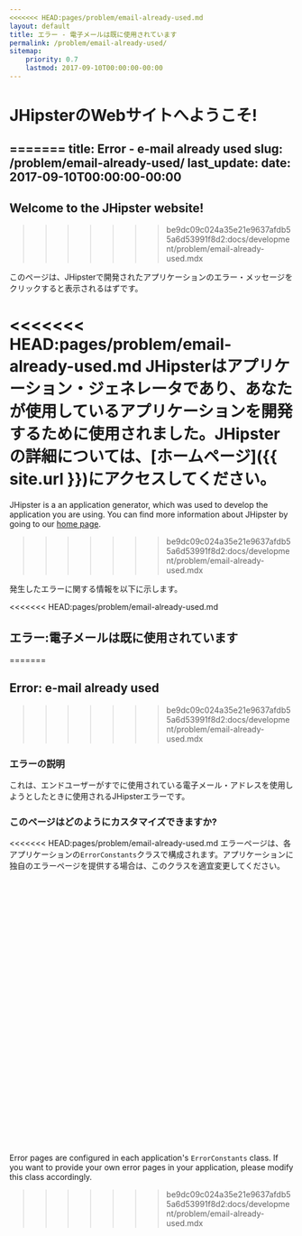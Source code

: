 ```yaml
---
<<<<<<< HEAD:pages/problem/email-already-used.md
layout: default
title: エラー - 電子メールは既に使用されています
permalink: /problem/email-already-used/
sitemap:
    priority: 0.7
    lastmod: 2017-09-10T00:00:00-00:00
---
```


# <i class="fa fa-map-signs"></i> JHipsterのWebサイトへようこそ!
=======
title: Error - e-mail already used
slug: /problem/email-already-used/
last_update:
  date: 2017-09-10T00:00:00-00:00
---

## Welcome to the JHipster website!
>>>>>>> be9dc09c024a35e21e9637afdb55a6d53991f8d2:docs/development/problem/email-already-used.mdx

このページは、JHipsterで開発されたアプリケーションのエラー・メッセージをクリックすると表示されるはずです。

<<<<<<< HEAD:pages/problem/email-already-used.md
JHipsterはアプリケーション・ジェネレータであり、あなたが使用しているアプリケーションを開発するために使用されました。JHipsterの詳細については、[ホームページ]({{ site.url }})にアクセスしてください。
=======
JHipster is a an application generator, which was used to develop the application you are using. You can find more information about JHipster by going to our [home page](/).
>>>>>>> be9dc09c024a35e21e9637afdb55a6d53991f8d2:docs/development/problem/email-already-used.mdx

発生したエラーに関する情報を以下に示します。

<<<<<<< HEAD:pages/problem/email-already-used.md
## <i class="fa fa-warning"></i> エラー:電子メールは既に使用されています
=======

## Error: e-mail already used
>>>>>>> be9dc09c024a35e21e9637afdb55a6d53991f8d2:docs/development/problem/email-already-used.mdx

### エラーの説明

これは、エンドユーザーがすでに使用されている電子メール・アドレスを使用しようとしたときに使用されるJHipsterエラーです。

### このページはどのようにカスタマイズできますか?

<<<<<<< HEAD:pages/problem/email-already-used.md
エラーページは、各アプリケーションの`ErrorConstants`クラスで構成されます。アプリケーションに独自のエラーページを提供する場合は、このクラスを適宜変更してください。

<br><br><br><br><br><br><br><br><br><br><br><br><br>
=======
Error pages are configured in each application's `ErrorConstants` class. If you want to provide your own error pages in your application, please modify this class accordingly.
>>>>>>> be9dc09c024a35e21e9637afdb55a6d53991f8d2:docs/development/problem/email-already-used.mdx
